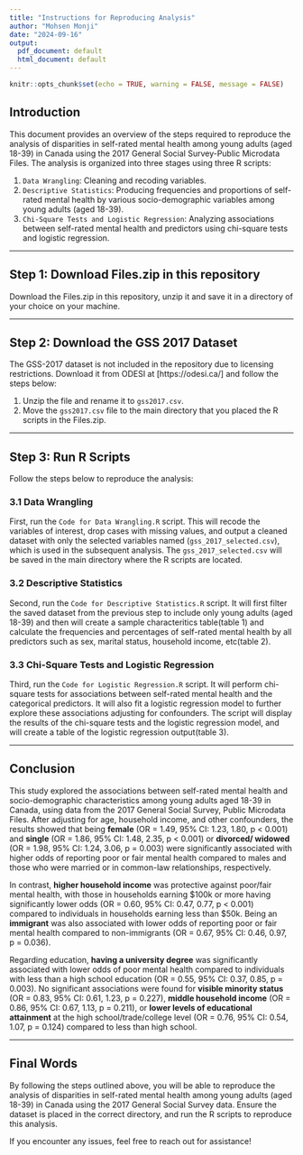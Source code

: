 ```yaml
---
title: "Instructions for Reproducing Analysis"
author: "Mohsen Monji"
date: "2024-09-16"
output:
  pdf_document: default
  html_document: default
---
```


```r
knitr::opts_chunk$set(echo = TRUE, warning = FALSE, message = FALSE)
```

## Introduction

This document provides an overview of the steps required to reproduce the analysis of disparities in self-rated mental health among young adults (aged 18-39) in Canada using the 2017 General Social Survey-Public Microdata Files. The analysis is organized into three stages using three R scripts:

1. `Data Wrangling`: Cleaning and recoding variables.
2. `Descriptive Statistics`: Producing frequencies and proportions of self-rated mental health by various socio-demographic variables among young adults (aged 18-39).
3. `Chi-Square Tests and Logistic Regression`: Analyzing associations between self-rated mental health and predictors using chi-square tests and logistic regression.

---

## Step 1: Download Files.zip in this repository

Download the Files.zip in this repository, unzip it and save it in a directory of your choice on your machine.

---

## Step 2: Download the GSS 2017 Dataset

The GSS-2017 dataset is not included in the repository due to licensing restrictions. Download it from ODESI at [https://odesi.ca/] and follow the steps below:

1. Unzip the file and rename it to `gss2017.csv`.
2. Move the `gss2017.csv` file to the main directory that you placed the R scripts in the Files.zip.

---

## Step 3: Run R Scripts

Follow the steps below to reproduce the analysis:

### 3.1 Data Wrangling

First, run the `Code for Data Wrangling.R` script. This will recode the variables of interest, drop cases with missing values, and output a cleaned dataset with only the selected variables named (`gss_2017_selected.csv`), which is used in the subsequent analysis. The `gss_2017_selected.csv` will be saved in the main directory where the R scripts are located.

### 3.2  Descriptive Statistics

Second, run the `Code for Descriptive Statistics.R` script. It will first filter the saved dataset from the previous step to include only young adults (aged 18-39) and then will create a sample characteritics table(table 1) and calculate the frequencies and percentages of self-rated mental health by all predictors such as sex, marital status, household income, etc(table 2).

### 3.3 Chi-Square Tests and Logistic Regression

Third, run the `Code for Logistic Regression.R` script. It will perform chi-square tests for associations between self-rated mental health and the categorical predictors. It will also fit a logistic regression model to further explore these associations adjusting for confounders. The script will display the results of the chi-square tests and the logistic regression model, and will create a table of the logistic regression output(table 3).

---

## Conclusion

This study explored the associations between self-rated mental health and socio-demographic characteristics among young adults aged 18-39 in Canada, using data from the 2017 General Social Survey, Public Microdata Files. After adjusting for age, household income, and other confounders, the results showed that being **female** (OR = 1.49, 95% CI: 1.23, 1.80, p < 0.001) and **single** (OR = 1.86, 95% CI: 1.48, 2.35, p < 0.001) or **divorced/ widowed** (OR = 1.98, 95% CI: 1.24, 3.06, p = 0.003) were significantly associated with higher odds of reporting poor or fair mental health compared to males and those who were married or in common-law relationships, respectively.

In contrast, **higher household income** was protective against poor/fair mental health, with those in households earning $100k or more having significantly lower odds (OR = 0.60, 95% CI: 0.47, 0.77, p < 0.001) compared to individuals in households earning less than $50k. Being an **immigrant** was also associated with lower odds of reporting poor or fair mental health compared to non-immigrants (OR = 0.67, 95% CI: 0.46, 0.97, p = 0.036).

Regarding education, **having a university degree** was significantly associated with lower odds of poor mental health compared to individuals with less than a high school education (OR = 0.55, 95% CI: 0.37, 0.85, p = 0.003). No significant associations were found for **visible minority status** (OR = 0.83, 95% CI: 0.61, 1.23, p = 0.227), **middle household income** (OR = 0.86, 95% CI: 0.67, 1.13, p = 0.211), or **lower levels of educational attainment** at the high school/trade/college level (OR = 0.76, 95% CI: 0.54, 1.07, p = 0.124) compared to less than high school.

---

## Final Words

By following the steps outlined above, you will be able to reproduce the analysis of disparities in self-rated mental health among young adults (aged 18-39) in Canada using the 2017 General Social Survey data. Ensure the dataset is placed in the correct directory, and run the R scripts to reproduce this analysis.

If you encounter any issues, feel free to reach out for assistance!
